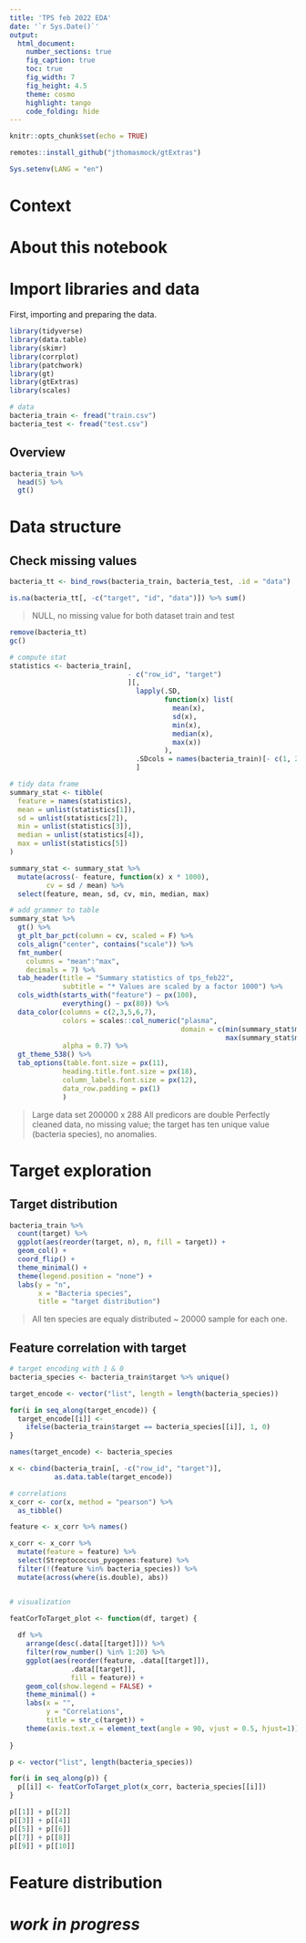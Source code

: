 ```yaml
---
title: 'TPS feb 2022 EDA'
date: '`r Sys.Date()`'
output:
  html_document:
    number_sections: true
    fig_caption: true
    toc: true
    fig_width: 7
    fig_height: 4.5
    theme: cosmo
    highlight: tango
    code_folding: hide
---
```


```r
knitr::opts_chunk$set(echo = TRUE)
```

```r
remotes::install_github("jthomasmock/gtExtras")

```

```r
Sys.setenv(LANG = "en")

```

# Context


# About this notebook



# Import libraries and data 

First, importing and preparing the data.

```r
library(tidyverse)
library(data.table)
library(skimr)
library(corrplot)
library(patchwork)
library(gt)
library(gtExtras)
library(scales)

# data 
bacteria_train <- fread("train.csv")
bacteria_test <- fread("test.csv")
```

## Overview 

```r
bacteria_train %>% 
  head(5) %>% 
  gt()
```

# Data structure 

## Check missing values 

```r
bacteria_tt <- bind_rows(bacteria_train, bacteria_test, .id = "data")

is.na(bacteria_tt[, -c("target", "id", "data")]) %>% sum()

```

> NULL, no missing value for both dataset train and test

```r
remove(bacteria_tt)
gc()
```


```r
# compute stat
statistics <- bacteria_train[, 
                             - c("row_id", "target")
                             ][, 
                               lapply(.SD,
                                      function(x) list(
                                        mean(x),
                                        sd(x),
                                        min(x),
                                        median(x),
                                        max(x))
                                      ),
                               .SDcols = names(bacteria_train)[- c(1, 288)]
                               ] 

# tidy data frame
summary_stat <- tibble(
  feature = names(statistics),
  mean = unlist(statistics[1]),
  sd = unlist(statistics[2]),
  min = unlist(statistics[3]),
  median = unlist(statistics[4]),
  max = unlist(statistics[5])
)

summary_stat <- summary_stat %>% 
  mutate(across(- feature, function(x) x * 1000),
         cv = sd / mean) %>% 
  select(feature, mean, sd, cv, min, median, max)

# add grammer to table 
summary_stat %>% 
  gt() %>% 
  gt_plt_bar_pct(column = cv, scaled = F) %>%
  cols_align("center", contains("scale")) %>%
  fmt_number(
    columns = "mean":"max",
    decimals = 7) %>% 
  tab_header(title = "Summary statistics of tps_feb22",
             subtitle = "* Values are scaled by a factor 1000") %>%
  cols_width(starts_with("feature") ~ px(100),
             everything() ~ px(80)) %>%
  data_color(columns = c(2,3,5,6,7),
             colors = scales::col_numeric("plasma", 
                                          domain = c(min(summary_stat$min),
                                                     max(summary_stat$max))),
             alpha = 0.7) %>% 
  gt_theme_538() %>% 
  tab_options(table.font.size = px(11),
             heading.title.font.size = px(18),
             column_labels.font.size = px(12),
             data_row.padding = px(1)
             )
```


> Large data set 200000 x 288
> All predicors are double 
> Perfectly cleaned data, no missing value; the target has ten unique value (bacteria species), no anomalies.


# Target exploration 

## Target distribution 

```r
bacteria_train %>% 
  count(target) %>% 
  ggplot(aes(reorder(target, n), n, fill = target)) + 
  geom_col() +
  coord_flip() + 
  theme_minimal() + 
  theme(legend.position = "none") + 
  labs(y = "n",
       x = "Bacteria species",
       title = "target distribution")
```

> All ten species are equaly distributed ~ 20000 sample for each one. 

## Feature correlation with target

```r
# target encoding with 1 & 0
bacteria_species <- bacteria_train$target %>% unique()

target_encode <- vector("list", length = length(bacteria_species))

for(i in seq_along(target_encode)) {
  target_encode[[i]] <- 
    ifelse(bacteria_train$target == bacteria_species[[i]], 1, 0)
}

names(target_encode) <- bacteria_species

x <- cbind(bacteria_train[, -c("row_id", "target")],
           as.data.table(target_encode))

# correlations 
x_corr <- cor(x, method = "pearson") %>% 
  as_tibble()

feature <- x_corr %>% names()

x_corr <- x_corr %>% 
  mutate(feature = feature) %>% 
  select(Streptococcus_pyogenes:feature) %>%
  filter(!(feature %in% bacteria_species)) %>% 
  mutate(across(where(is.double), abs))


# visualization 

featCorToTarget_plot <- function(df, target) {
  
  df %>% 
    arrange(desc(.data[[target]])) %>% 
    filter(row_number() %in% 1:20) %>% 
    ggplot(aes(reorder(feature, .data[[target]]),
               .data[[target]],
               fill = feature)) + 
    geom_col(show.legend = FALSE) + 
    theme_minimal() + 
    labs(x = "",
         y = "Correlations",
         title = str_c(target)) + 
    theme(axis.text.x = element_text(angle = 90, vjust = 0.5, hjust=1))
    
}

p <- vector("list", length(bacteria_species))

for(i in seq_along(p)) {
  p[[i]] <- featCorToTarget_plot(x_corr, bacteria_species[[i]])
}

p[[1]] + p[[2]]  
p[[3]] + p[[4]] 
p[[5]] + p[[6]]
p[[7]] + p[[8]]
p[[9]] + p[[10]]

```

# Feature distribution 

# *work in progress*
